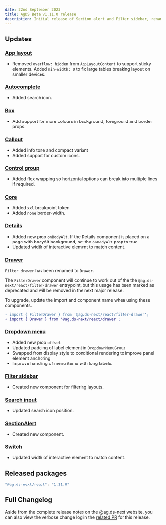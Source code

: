 ```yaml
---
date: 22nd September 2023
title: AgDS Beta v1.11.0 release
description: Initial release of Section alert and Filter sidebar, rename `Filter drawer` to `Drawer`, added `info` tone in Callout, plus various bug fixes and improvements.
---
```


## Updates

### [App layout](/components/app-layout)

- Removed `overflow: hidden` from `AppLayoutContent` to support sticky elements. Added `min-width: 0` to fix large tables breaking layout on smaller devices.

### [Autocomplete](/components/autocomplete)

- Added search icon.

### [Box](/components/box)

- Add support for more colours in background, foreground and border props.

### [Callout](/components/callout)

- Added info tone and compact variant
- Added support for custom icons.

### [Control group](/components/control-group)

- Added flex wrapping so horizontal options can break into multiple lines if required.

### [Core](/components/core)

- Added `xxl` breakpoint token
- Added `none` border-width.

### [Details](/components/details)

- Added new prop `onBodyAlt`. If the Details component is placed on a page with bodyAlt background, set the `onBodyAlt` prop to true
- Updated width of interactive element to match content.

### [Drawer](/components/drawer)

`Filter drawer` has been renamed to `Drawer`.

The `FilterDrawer` component will continue to work out of the the `@ag.ds-next/react/filter-drawer` entrypoint, but this usage has been marked as deprecated and will be removed in the next major release.

To upgrade, update the import and component name when using these components.

```diff
- import { FilterDrawer } from '@ag.ds-next/react/filter-drawer';
+ import { Drawer } from '@ag.ds-next/react/drawer';
```

### [Dropdown menu](/components/dropdown-menu)

- Added new prop `offset`
- Updated padding of label element in `DropdownMenuGroup`
- Swapped from display style to conditional rendering to improve panel element anchoring
- Improve handling of menu items with long labels.

### [Filter sidebar](/components/filter-sidebar)

- Created new component for filtering layouts.

### [Search input](/components/search-input)

- Updated search icon position.

### [SectionAlert](/components/section-alert)

- Created new component.

### [Switch](/components/switch)

- Updated width of interactive element to match content.

## Released packages

```sh
"@ag.ds-next/react": "1.11.0"
```

## Full Changelog

Aside from the complete release notes on the @ag.ds-next website, you can also view the verbose change log in the [related PR](https://github.com/agriculturegovau/agds-next/pull/1362) for this release.
